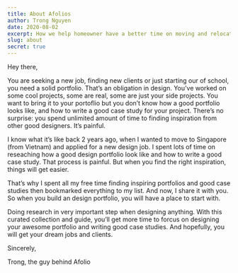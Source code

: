 ```yaml
---
title: About Afolios
author: Trong Nguyen
date: 2020-08-02
excerpt: How we help homeowner have a better time on moving and relocation?
slug: about
secret: true
---
```

Hey there,

You are seeking a new job, finding new clients or just starting our of school, you need a solid portfolio. That’s an obligation in design. You’ve worked on some cool projects, some are real, some are just your side projects. You want to bring it to your portoflio but you don’t know how a good portfolio looks like, and how to write a good case study for your project. There’s no surprise: you spend unlimited amount of time to finding inspiration from other good designers. It’s painful.

I know what it’s like back 2 years ago, when I wanted to move to Singapore (from Vietnam) and applied for a new design job. I spent lots of time on reseaching how a good design portfolio look like and how to write a good case study. That process is painful. But when you find the right inspiration, things will get easier.

That’s why I spent all my free time finding inspiring portfolios and good case studies then bookmarked everything to my list. And now, I share it with you. So when you build an design portfolio, you will have a place to start with.

Doing research in very important step when designing anything. With this curated collection and guide, you’ll get more time to forcus on designing your awesome portfolio and writing good case studies. And hopefully, you will get your dream jobs and clients.

Sincerely,

Trong, the guy behind Afolio